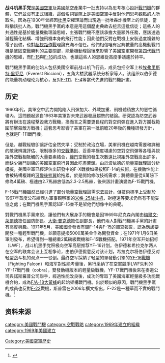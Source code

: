 '''战斗机黑手党'''是[[美國空軍|美國空軍]]及美國航空產業中一批支持以{{link-en|能量機動理論|Energy–maneuverability theory}}為思考核心設計[[戰鬥機|戰鬥機]]的群體，它們並沒有正式組織，這個名詞實際上是美國空軍中反對他們思考觀點的人所取名，因為在1930年曾經因[[朱利奧·杜黑|杜黑]]空權理論而出現過一批唯轟炸機至上的信徒，當時稱該批人為{{link-en|轟炸機黑手黨|Bomber Mafia}}，戰鬥機黑手黨的本意是用這個歷史典故去挖苦這批信徒；這些人的共通性是基於能量機動理論思維，主張戰鬥機不應該承擔大量額外任務，應該透過減輕簡化結構、增強飛機本身的飛行性能；因此他們反對在戰機上安裝過度複雜的電子設備，也對[[超視距作戰|超視距作戰]]理論充滿不信任。他們相信唯有足夠數量的高機動戰鬥機是鞏固空戰勝利的主要關鍵，能量機動理論後來影響了美國空軍開發[[第四代戰鬥機|第四代戰鬥機]]的思維，而[[F-15|F-15]]與[[F-16|F-16]]的成功，也讓這些人的思維從高度爭議趨於持平。

戰鬥機黑手黨的创始人包括美國空軍前战斗机飞行员{{link-en|约翰·伯伊德|John Boyd (military strategist)}}，成员包括空军上校[[埃弗里斯特·里乔尼|埃弗里斯特·里乔尼]]（Everest Riccioni），五角大楼武器系统分析家{{link-en|皮埃尔·斯普雷|Pierre Sprey}}等人。该组织以伯伊德的能量机动理论为核心，反对[[F-111|F-111]]，[[F-4|F-4]]等當代先進的戰鬥機計畫。

==历史==
1960年代，美軍空中武力開始陷入飛彈加大、外載加重、飛機體積放大的惡性循環內，這問題起源自1963年美軍對未來武器發展趨勢的結論。研究認為防空武器將有辦法在遠程擊毀我方戰機，換而言之需要更長程的對空飛彈在進入對方攔截範圍前擊殺敵方戰機；這套思考影響了美軍在第一批前瞻20年後的機種研發方針，也就是F-111戰鬥機。

但是，越戰經驗卻讓評估全然失準；受制於政治立場，美軍飛機在越南需要和詳細的敵我辨識評估、限制極多的[[交戰準則|交戰準則]]、妥善率極度堪慮的空對空飛彈等各種與視距外空戰相牴觸的大量要素結合，[[纏鬥|纏鬥]]空戰的發生次數遠比視距外空戰高出許多，而缺少纏鬥訓練的美國空軍飛行員因此吃盡苦頭。由於波依德的能量空戰理論分析模擬，美國空軍已經評估出研發中的F-X戰機如果按照F-14的技術，在機動性能上會被結構複雜的[[可變後掠翼|可變後掠翼]]給拖累，於是開始修改技術需求；將總重量從6萬磅下修為4萬磅、極速由2.7馬赫放低為2.3-2.5馬赫，後來該計畫演變為F-15戰鬥機。

F-15戰鬥機雖然已經引進了部分能量空戰理論需求去設計，但技術標準上受制於1967年首度公布給西方軍事觀察家的[[米格-25战斗机|米格-25战斗机]]，對極速等要求仍然有不能妥協之處；在戰鬥機黑手黨認知F-15並不是架他們想像中的典範。

對戰鬥機黑手黨來說，讓他們有大展身手的機會是因1969年尼克森內閣由[[梅爾文·萊爾德|梅爾文·萊爾德]]擔任國防部長、[[大衛·普克德|大衛·普克德]]擔任副部長，他們兩人對戰鬥機黑手黨的計畫有高度興趣。1971年5月，美國國會發表有關F-14與F-15的調查報告，認為應該要開發一種輕型戰鬥機，並願意提撥5000萬美金作為開發資金；在1971年1月6日美軍則發布{{link-en|需求建議書|Request for proposal}}，希望得到一種總重2萬磅級戰機和F-15戰機搭配。1971年空军开始招标{{tsl|en|Lightweight Fighter program|輕型戰鬥機計畫}}（LWF），战斗机黑手党积极向空军高层推荐YF-16计划。伯伊德和希拉克尔两人在空军的联席会议上互相争论，由伯伊德假意反对该计划，希拉克尔将伯伊德反对轻型战斗机的观点一一驳倒。最终空军採納了轻型的單發動引擎的[[F-16戰隼戰鬥機|YF-16戰機]]（Fighting Falcon）和海军對性能考量後，另行采纳了在空軍競爭LWF失利的YF-17戰鬥機（cobra），雙發動機版本的輕量級戰機，YF-17戰鬥機後來在麥道公司與諾斯羅普公司聯手，經過性能改良後，成功的奪取了美國海軍輕量級多功能戰機合約，成為[[F/A-18黃蜂式戰鬥攻擊機|F/A-18大黃蜂]]的起始架構戰鬥機。出於類似的原因，戰鬥機黑手黨的成員也反對[[F-22|F-22]]戰機，斯普雷在2006年撰文指出，F-22是一種華而不實的戰鬥機。<ref>{{Cite web |url=http://www.niemanwatchdog.org/index.cfm?fuseaction=ask_this.view&askthisid=00197 |title=The F-22 Raptor is said to be invisible...until it isn't |access-date=2009-05-12 |archive-date=2021-03-16 |archive-url=https://web.archive.org/web/20210316022308/http://www.niemanwatchdog.org/index.cfm?fuseaction=ask_this.view&askthisid=00197 |dead-url=no }}</ref>

==资料来源==
{{reflist}}

[[category:美國戰鬥機|category:美國戰鬥機]]
[[Category:美國空軍歷史|Category:美國空軍歷史]]
[[category:空戰戰略|category:空戰戰略]]
[[category:1969年建立的組織|category:1969年建立的組織]]
[[category:1969年美國建立|category:1969年美國建立]]